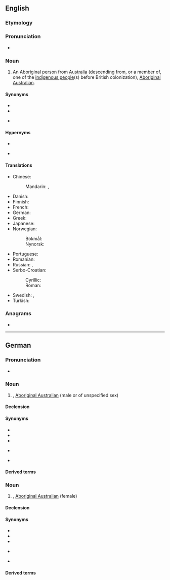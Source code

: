 {{also|aborigine|aborígine|ab origine}}
==English==

===Etymology===
{{back-form|Aborigines|lang=en}}

===Pronunciation===
* {{a|US}} {{IPA|/ˌæb.əˈɹɪdʒ.ə.ni/|/ˌæb.əˈɹɪdʒ.ɪ.ni/|lang=en}}

===Noun===
{{en-noun}}

# An Aboriginal person from [[Australia]] (descending from, or a member of, one of the [[indigenous people]](s) before British colonization), [[Aboriginal Australian]].

====Synonyms====
* {{l|en|Aboriginal}}
* {{l|en|Aboriginal people}}
* {{l|en|Aboriginal Australian}} {{q|neutral term}}

====Hypernyms====
* {{l|en|Australoid}}
* {{l|en|Indigenous Australian}} {{q|person of the Aboriginal and [[Torres Strait Islander]] people of Australia}}

====Translations====
{{trans-top|Aboriginal person from Australia, Aboriginal Australian}}
* Chinese:
*: Mandarin: {{t+|cmn|澳洲原住民|tr=Àozhōu yuánzhùmín|sc=Hani}}, {{t+|cmn|原住民|tr=yuánzhùmín|sc=Hani}}
* Danish: {{t+|da|aboriginer|c}}
* Finnish: {{t+|fi|aborigine}}
* French: {{t+|fr|Aborigène|m|f}}
* German: {{t+|de|Aborigine|m|f}}
* Greek: {{t|el|Αβορίγινας|m}}
* Japanese: {{t|ja|アボリジニ|tr=aborijini|sc=Jpan}}
* Norwegian:
*: Bokmål: {{t+|no|aborigin|m}}
*: Nynorsk: {{t+|no|aborigin|m}}
{{trans-mid}}
* Portuguese: {{t|pt|aborígine|m|f}}
* Romanian: {{t+|ro|aborigen|m}}
* Russian: {{t+|ru|абориге́н|m}}, {{t+|ru|абориге́нка|f}}
* Serbo-Croatian:
*: Cyrillic: {{t|sh|Абориџин|m|sc=Cyrl}}
*: Roman: {{t|sh|Aboridžin|m}}
* Swedish: {{t+|sv|aborigin|c}}, {{t+|sv|aboriginer|c}}
* Turkish: {{t+|tr|Aborjin}}
{{trans-bottom}}

===Anagrams===
* {{anagrams|en|baignoire}}

----

==German==
{{wikipedia|lang=de|Aborigines}}

===Pronunciation===
* {{audio|De-Aborigine.ogg|Audio|lang=de}}

===Noun===
{{de-noun|m||Aborigines|f=Aborigine}}

# {{l|en|Aborigine}}, [[Aboriginal Australian]] (male or of unspecified sex)

====Declension====
{{de-decl-noun-m|s|s}}

====Synonyms====
* {{l|de|Aboriginemann}}
* {{l|de|Aborigine-Mann}}
* {{l|de|australischer Ureinwohner}}
* {{l|de|Australneger}} {{q|historic term, now racist}}
* {{l|de|Ureinwohner Australiens}}

====Derived terms====
{{der3|lang=de
|Aborigine-Eltern
|Aborigine-Englisch
|Aboriginefamilie
|Aborigine-Familie
|Aboriginefrau
|Aborigine-Frau
|Aborigine-Junge
|Aboriginekind
|Aborigine-Kind
|Aborigine-Kunst
|Aborigine-Kunstausstellung
|Aborigine-Künstler
|Aborigine-Künstlerin
|Aborigine-Kunstwerk
|Aborigine-Leben
|Aborigine-Literatur
|Aborigine-Mädchen
|Aboriginemann
|Aborigine-Mann
|Aboriginename
|Aborigine-Persönlichkeit
|Aborigine-Pilot
|Aborigine-Rock
|Aborigine-Tanztheater
|Aboriginevolk
|Aborigine-Volk
|Halbblut-Aborigine
|Vollblut-Aborigine
}}

===Noun===
{{de-noun|f||Aborigines|m=Aborigine}}

# {{l|en|Aborigine}}, [[Aboriginal Australian]] (female)

====Declension====
{{de-decl-noun-f||pl=Aborigines}}

====Synonyms====
* {{l|de|Aboriginefrau}}
* {{l|de|Aborigine-Frau}}
* {{l|de|australische Ureinwohnerin}}
* {{l|de|Australnegerin}} {{q|historic term, now racist}}
* {{l|de|Ureinwohnerin Australiens}}

====Derived terms====
{{der3|lang=de
|Halbblut-Aborigine
|Vollblut-Aborigine
}}